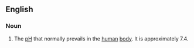 ==English==

===Noun===
{{en-noun|head=[[physiologic]] [[pH]]|-}}

# {{lb|en|biochemistry}} The [[pH]] that normally prevails in the [[human]] [[body]]. It is approximately 7.4.
